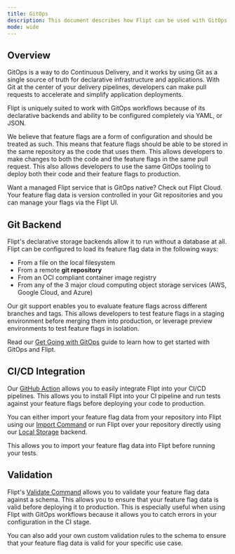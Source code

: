 ```yaml
---
title: GitOps
description: This document describes how Flipt can be used with GitOps workflows
mode: wide
---
```


## Overview

GitOps is a way to do Continuous Delivery, and it works by using Git as a single source of truth for declarative infrastructure and applications. With Git at the center of your delivery pipelines, developers can make pull requests to accelerate and simplify application deployments.

Flipt is uniquely suited to work with GitOps workflows because of its declarative backends and ability to be configured completely via YAML, or JSON.

We believe that feature flags are a form of configuration and should be treated as such. This means that feature flags should be able to be stored in the same repository as the code that uses them. This allows developers to make changes to both the code and the feature flags in the same pull request. This also allows developers to use the same GitOps tooling to deploy both their code and their feature flags to production.

<Card href="/cloud/overview" title="Flipt Cloud" icon="cloud">
  Want a managed Flipt service that is GitOps native? Check out Flipt Cloud.
  Your feature flag data is version controlled in your Git repositories and you
  can manage your flags via the Flipt UI.
</Card>

## Git Backend

Flipt's declarative storage backends allow it to run without a database at all. Flipt can be configured to load its feature flag data in the following ways:

- From a file on the local filesystem
- From a remote **git repository**
- From an OCI compliant container image registry
- From any of the 3 major cloud computing object storage services (AWS, Google Cloud, and Azure)

Our git support enables you to evaluate feature flags across different branches and tags. This allows developers to test feature flags in a staging environment before merging them into production, or leverage preview environments to test feature flags in isolation.

Read our [Get Going with GitOps](https://www.flipt.io/docs/guides/user/get-going-with-gitops) guide to learn how to get started with GitOps and Flipt.

## CI/CD Integration

Our [GitHub Action](/tooling/github-actions) allows you to easily integrate Flipt into your CI/CD pipelines. This allows you to install Flipt into your CI pipeline and run tests against your feature flags before deploying your code to production.

You can either import your feature flag data from your repository into Flipt using our [Import Command](/cli/commands/import) or run Flipt over your repository directly using our [Local Storage](/configuration/storage#local-2) backend.

This allows you to import your feature flag data into Flipt before running your tests.

## Validation

Flipt's [Validate Command](/cli/commands/validate) allows you to validate your feature flag data against a schema. This allows you to ensure that your feature flag data is valid before deploying it to production. This is especially useful when using Flipt with GitOps workflows because it allows you to catch errors in your configuration in the CI stage.

You can also add your own custom validation rules to the schema to ensure that your feature flag data is valid for your specific use case.
